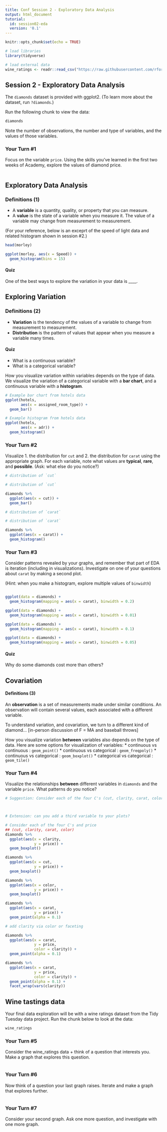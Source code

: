 ```yaml
---
title: Conf Session 2 - Exploratory Data Analysis
output: html_document
tutorial:
  id: session02-eda
  version: '0.1'
---
```


```r
knitr::opts_chunk$set(echo = TRUE)

# load libraries
library(tidyverse)

# load external data
wine_ratings <- readr::read_csv("https://raw.githubusercontent.com/rfordatascience/tidytuesday/master/data/2019/2019-05-28/winemag-data-130k-v2.csv")

```

## Session 2 - Exploratory Data Analysis

The `diamonds` dataset is provided with ggplot2. (To learn more about the dataset, run `?diamonds`.) 

Run the following chunk to view the data:

```r
diamonds
```
Note the number of observations, the number and type of variables, and the values of those variables.

### Your Turn #1
Focus on the variable `price`. Using the skills you've learned in the first two weeks of Academy, explore the values of diamond price.
```r


```

## Exploratory Data Analysis

### Definitions (1)

* A **variable** is a quantity, quality, or property that you can measure.
* A **value** is the state of a variable when you measure it. The value of a variable may change from measurement to measurement.

(For your reference, below is an exceprt of the speed of light data and related histogram shown in session #2.)
```r
head(morley)

ggplot(morley, aes(x = Speed)) +
  geom_histogram(bins = 15)
```

#### Quiz ####

One of the best ways to explore the variation in your data is ____.

## Exploring Variation ##

### Definitions (2)

* **Variation** is the tendency of the values of a variable to change from measurement to measurement.
* **Distribution** is the pattern of values that appear when you measure a variable many times.

#### Quiz ####
* What is a continuous variable?
* What is a categorical variable?

How you visualize variation within variables depends on the type of data. We visualize the variation of a categorical variable with a **bar chart**, and a continuous variable with a **histogram**.

```r
# Example bar chart from hotels data
ggplot(hotels,
       aes(x = assigned_room_type)) +
  geom_bar()

# Example histogram from hotels data
ggplot(hotels,
       aes(x = adr)) +
  geom_histogram()

```


### Your Turn #2
Visualize
1. the distribution for `cut` and
2. the distribution for `carat` using the appropriate graph. 
For each variable, note what values are **typical**, **rare**, and **possible**. (Ask: what else do you notice?) 
```r
# distribution of `cut`

```

```r
# distribution of `cut`

diamonds %>%
  ggplot(aes(x = cut)) +
  geom_bar()

```

```r
# distribution of `carat`

```

```r
# distribution of `carat`

diamonds %>%
  ggplot(aes(x = carat)) +
  geom_histogram()

```

### Your Turn #3
Consider patterns revealed by your graphs, and remember that part of EDA is iteration (including in visualizations). Investigate on one of your questions about `carat` by making a second plot. 

(Hint: when you make a histogram, explore multiple values of `binwidth`)

```r

```

```r

ggplot(data = diamonds) +
  geom_histogram(mapping = aes(x = carat), binwidth = 0.2)

ggplot(data = diamonds) +
  geom_histogram(mapping = aes(x = carat), binwidth = 0.01)

ggplot(data = diamonds) +
  geom_histogram(mapping = aes(x = carat), binwidth = 0.1)

ggplot(data = diamonds) +
  geom_histogram(mapping = aes(x = carat), binwidth = 0.05)
```

#### Quiz
Why do some diamonds cost more than others?

## Covariation

#### Definitions (3)

An **observation** is a set of measurements made under similar conditions. An observation will contain several values, each associated with a different variable.

To understand variation, and covariation, we turn to a different kind of diamond... [in-person discussion of F = MA and baseball throws]

How you visualize variation __between__ variables also depends on the type of data. Here are some options for visualization of variables:
* continuous vs continuous : `geom_point()`
* continuous vs categorical : `geom_freqpoly()`
* continuous vs categorical : `geom_boxplot()`
* categorical vs categorical : `geom_tile()`

### Your Turn #4
Visualize the relationships __between__ different variables in `diamonds` and the variable `price`. What patterns do you notice?
```r
# Suggestion: Consider each of the four C's (cut, clarity, carat, color) and price



# Extension: can you add a third variable to your plots?


```

```r
# Consider each of the four C's and price
## (cut, clarity, carat, color)
diamonds %>%
  ggplot(aes(x = clarity,
             y = price)) +
  geom_boxplot()

diamonds %>%
  ggplot(aes(x = cut,
             y = price)) +
  geom_boxplot()

diamonds %>%
  ggplot(aes(x = color,
             y = price)) +
  geom_boxplot()

diamonds %>%
  ggplot(aes(x = carat,
             y = price)) +
  geom_point(alpha = 0.1)

# add clarity via color or faceting

diamonds %>%
  ggplot(aes(x = carat,
             y = price,
             color = clarity)) +
  geom_point(alpha = 0.1)

diamonds %>%
  ggplot(aes(x = carat,
             y = price,
             color = clarity)) +
  geom_point(alpha = 0.1) +
  facet_wrap(vars(clarity))
```

## Wine tastings data

Your final data exploration will be with a wine ratings dataset from the Tidy Tuesday data project. Run the chunk below to look at the data:

```r
wine_ratings
```

### Your Turn #5
Consider the wine_ratings data + think of a question that interests you. Make a graph that explores this question.
```r

```

### Your Turn #6
Now think of a question your last graph raises. Iterate and make a graph that explores further.
```r

```

### Your Turn #7
Consider your second graph. Ask one more question, and investigate with one more graph.
```r

```